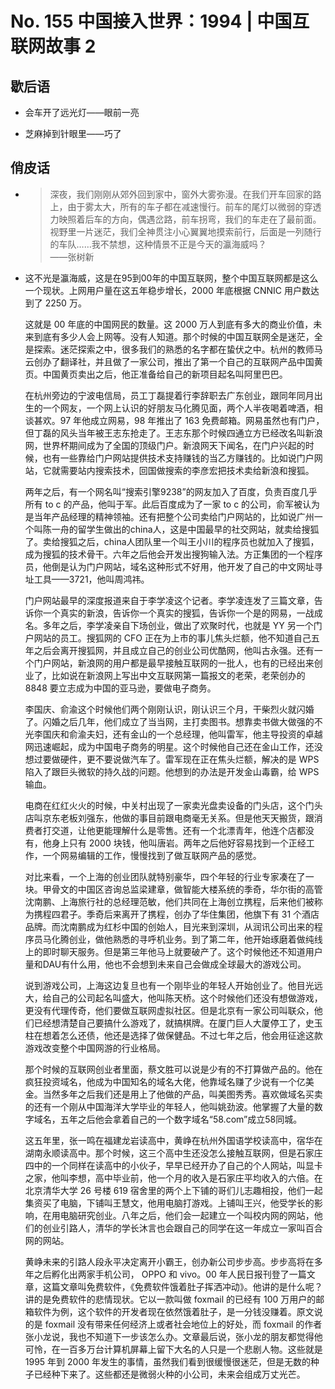 # No. 155 中国接入世界：1994 | 中国互联网故事 2

## 歇后语

- 会车开了远光灯——眼前一亮

- 芝麻掉到针眼里——巧了

## 俏皮话

- > 深夜，我们刚刚从郊外回到家中，窗外大雾弥漫。在我们开车回家的路上，由于雾太大，所有的车子都在减速慢行。前车的尾灯以微弱的穿透力映照着后车的方向，偶遇岔路，前车拐弯，我们的车走在了最前面。视野里一片迷茫，我们全神贯注小心翼翼地摸索前行，后面是一列随行的车队……我不禁想，这种情景不正是今天的瀛海威吗？  
    ——张树新

- 这不光是瀛海威，这是在95到00年的中国互联网，整个中国互联网都是这么一个现状。上网用户量在这五年稳步增长，2000 年底根据 CNNIC 用户数达到了 2250 万。

    这就是 00 年底的中国网民的数量。这 2000 万人到底有多大的商业价值，未来到底有多少人会上网等。没有人知道。那个时候的中国互联网全是迷茫，全是探索。迷茫探索之中，很多我们的熟悉的名字都在蛰伏之中。杭州的教师马云创办了翻译社，并且做了一家公司，推出了第一个自己的互联网产品中国黄页。中国黄页卖出之后，他正准备给自己的新项目起名叫阿里巴巴。

    在杭州旁边的宁波电信局，员工丁磊提着行李辞职去广东创业，跟同年同月出生的一个网友，一个网上认识的好朋友马化腾见面，两个人半夜喝着啤酒，相谈甚欢。97 年他成立网易，98 年推出了 163 免费邮箱。网易虽然也有门户，但丁磊的风头当年被王志东抢走了。王志东那个时候四通立方已经改名叫新浪网，世界杯期间成为了全国的顶级门户。新浪网天下闻名，在门户兴起的时候，也有一些靠给门户网站提供技术支持赚钱的当乙方赚钱的。比如说门户网站，它就需要站内搜索技术，回国做搜索的李彦宏把技术卖给新浪和搜狐。

    两年之后，有一个网名叫“搜索引擎9238”的网友加入了百度，负责百度几乎所有 to c 的产品，他叫于军。此后百度成为了一家 to c 的公司，俞军被认为是当年产品经理的精神领袖。还有把整个公司卖给门户网站的，比如说广州一个叫陈一舟的留学生做出的china人，这是中国最早的社交网站，就卖给搜狐了。卖给搜狐之后，china人团队里一个叫王小川的程序员也就加入了搜狐，成为搜狐的技术骨干。六年之后他会开发出搜狗输入法。方正集团的一个程序员，他倒是认为门户网站，域名这种形式不好用，他开发了自己的中文网址寻址工具——3721，他叫周鸿祎。

    门户网站最早的深度报道来自于李学凌这个记者。李学凌连发了三篇文章，告诉你一个真实的新浪，告诉你一个真实的搜狐，告诉你一个是的网易，一战成名。多年之后，李学凌亲自下场创业，做出了欢聚时代，也就是 YY 另一个门户网站的员工。搜狐网的 CFO 正在为上市的事儿焦头烂额，他不知道自己五年之后会离开搜狐网，并且成立自己的创业公司优酷网，他叫古永强。还有一个门户网站，新浪网的用户都是最早接触互联网的一批人，也有的已经出来创业了，比如说在新浪网上写出中文互联网第一篇报文的老荣，老荣创办的 8848 要立志成为中国的亚马逊，要做电子商务。

    李国庆、俞渝这个时候他们两个刚刚认识，刚认识三个月，干柴烈火就闪婚了。闪婚之后几年，他们成立了当当网，主打卖图书。想靠卖书做大做强的不光李国庆和俞渝夫妇，还有金山的一个总经理，他叫雷军，他主导投资的卓越网迅速崛起，成为中国电子商务的明星。这个时候他自己还在金山工作，还没想过要做硬件，更不要说做汽车了。雷军现在正在焦头烂额，解决的是 WPS 陷入了跟巨头微软的持久战的问题。他想到的办法是开发金山毒霸，给 WPS 输血。

    电商在红红火火的时候，中关村出现了一家卖光盘卖设备的门头店，这个门头店叫京东老板刘强东，他做的事目前跟电商毫无关系。但是他天天搬货，跟消费者打交道，让他更能理解什么是零售。还有一个北漂青年，他连个店都没有，他身上只有 2000 块钱，他叫唐岩。两年之后他好容易找到一个正经工作，一个网易编辑的工作，慢慢找到了做互联网产品的感觉。

    对比来看，一个上海的创业团队就特别豪华，四个年轻的行业专家凑在了一块。甲骨文的中国区咨询总监梁建章，做智能大楼系统的季奇，华尔街的高管沈南鹏、上海旅行社的总经理范敏，他们共同在上海创立携程，后来他们被称为携程四君子。季奇后来离开了携程，创办了华住集团，他旗下有 31 个酒店品牌。而沈南鹏成为红杉中国的创始人，目光来到深圳，从润讯公司出来的程序员马化腾创业，做他熟悉的寻呼机业务。到了第二年，他开始琢磨着做纯线上的即时聊天服务。但是第三年他马上就要破产了。这个时候他还不知道用户量和DAU有什么用，他也不会想到未来自己会做成全球最大的游戏公司。

    说到游戏公司，上海这边复旦也有一个刚毕业的年轻人开始创业了。他目光远大，给自己的公司起名叫盛大，他叫陈天桥。这个时候他们还没有想做游戏，更没有代理传奇，他们要做互联网虚拟社区。但是北京有一家公司叫联众，他们已经想清楚自己要搞什么游戏了，就搞棋牌。在厦门巨人大厦停工了，史玉柱在想着怎么还债，他还是选择了做保健品。不过七年之后，他会用征途这款游戏改变整个中国网游的行业格局。

    那个时候的互联网创业者里面，蔡文胜可以说是少有的不打算做产品的。他在疯狂投资域名，他成为中国知名的域名大佬，他靠域名赚了少说有一个亿美金。当然多年之后我们还是用上了他做的产品，叫美图秀秀。喜欢做域名买卖的还有一个刚从中国海洋大学毕业的年轻人，他叫姚劲波。他掌握了大量的数字域名，五年之后他会拿着自己的一个数字域名“58.com”成立58同城。

    这五年里，张一鸣在福建龙岩读高中，黄峥在杭州外国语学校读高中，宿华在湖南永顺读高中。那个时候，这三个高中生还没怎么接触互联网，但是石家庄四中的一个同样在读高中的小伙子，早早已经开办了自己的个人网站，叫显卡之家，他叫李想，高中毕业前，他一个月的收入是石家庄平均收入的六倍。在北京清华大学 26 号楼 619 宿舍里的两个上下铺的哥们儿志趣相投，他们一起集资买了电脑，下铺叫王慧文，他用电脑打游戏。上铺叫王兴，他受学长的影响，在用电脑研究创业。八年之后，他们会一起建立一个叫校内网的网站，他们的创业引路人，清华的学长沐言也会跟自己的同学在这一年成立一家叫百合网的网站。

    黄峥未来的引路人段永平决定离开小霸王，创办新公司步步高。步步高将在多年之后孵化出两家手机公司， OPPO 和 vivo。00 年人民日报刊登了一篇文章，这篇文章叫免费软件，《免费软件饿着肚子挥洒冲动》。他讲的是什么呢？讲的是免费软件的悲情现状。它以一款叫做 foxmail 的已经有 100 万用户的邮箱软件为例，这个软件的开发者现在依然饿着肚子，是一分钱没赚着。原文说的是 foxmail 没有带来任何经济上或者社会地位上的好处，而 foxmail 的作者张小龙说，我也不知道下一步该怎么办。文章最后说，张小龙的朋友都觉得他可怜，在一百多万台计算机屏幕上留下大名的人只是一个悲剧人物。这些就是 1995 年到 2000 年发生的事情，虽然我们看到很缓慢很迷茫，但是无数的种子已经种下来了。这些都还是微弱火种的小公司，未来会组成万丈光芒。
